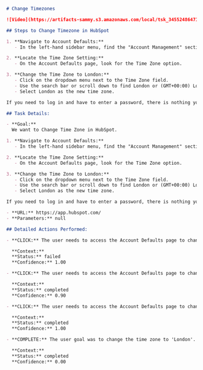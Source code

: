 ```md
# Change Timezones

![Video](https://artifacts-sammy.s3.amazonaws.com/local/tsk_345524864713418042/00_0_stp_345524864713418044/2025-01-06T02%3A53%3A04.204188_a_345524899073156414_recording.webm?response-content-type=video%2Fwebm&X-Amz-Algorithm=AWS4-HMAC-SHA256&X-Amz-Credential=AKIAVN7L5AHDZPCXPUQE%2F20250106%2Feu-west-2%2Fs3%2Faws4_request&X-Amz-Date=20250106T030535Z&X-Amz-Expires=86400&X-Amz-SignedHeaders=host&X-Amz-Signature=8f34c3d0425439a76d8dd7d65a62bbd39c22fd3d465e3ba0057667b7e0975b54)

## Steps to Change Timezone in HubSpot

1. **Navigate to Account Defaults:**
   - In the left-hand sidebar menu, find the "Account Management" section and click on "Account Defaults" within this section.

2. **Locate the Time Zone Setting:**
   - On the Account Defaults page, look for the Time Zone option.

3. **Change the Time Zone to London:**
   - Click on the dropdown menu next to the Time Zone field.
   - Use the search bar or scroll down to find London or (GMT+00:00) London.
   - Select London as the new time zone.

If you need to log in and have to enter a password, there is nothing you can do. This is an error. Stop there.

## Task Details:

- **Goal:**
  We want to Change Time Zone in HubSpot.

1. **Navigate to Account Defaults:**
   - In the left-hand sidebar menu, find the "Account Management" section and click on "Account Defaults" within this section.

2. **Locate the Time Zone Setting:**
   - On the Account Defaults page, look for the Time Zone option.

3. **Change the Time Zone to London:**
   - Click on the dropdown menu next to the Time Zone field.
   - Use the search bar or scroll down to find London or (GMT+00:00) London.
   - Select London as the new time zone.

If you need to log in and have to enter a password, there is nothing you can do. This is an error. Stop there.

- **URL:** https://app.hubspot.com/
- **Parameters:** null

## Detailed Actions Performed:

- **CLICK:** The user needs to access the Account Defaults page to change the time zone. The settings icon typically leads to account settings.

  **Context:**
  **Status:** failed
  **Confidence:** 1.00

- **CLICK:** The user needs to access the Account Defaults page to change the time zone. The settings icon typically leads to account settings.

  **Context:**
  **Status:** completed
  **Confidence:** 0.90

- **CLICK:** The user needs to access the Account Defaults page to change the time zone. The 'Account Defaults' link in the 'Account Management' section will navigate to the required page.

  **Context:**
  **Status:** completed
  **Confidence:** 1.00

- **COMPLETE:** The user goal was to change the time zone to 'London'. The 'Time zone' field on the page is already set to 'UTC +00:00 London', which matches the user's goal.

  **Context:**
  **Status:** completed
  **Confidence:** 0.00
```